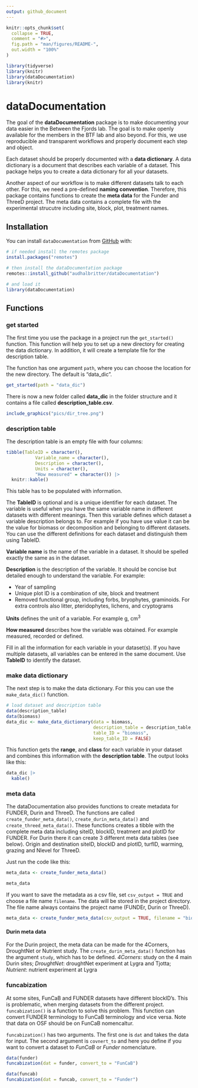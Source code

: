 ```yaml
---
output: github_document
---
```



<!-- README.md is generated from README.Rmd. Please edit that file -->

```r
knitr::opts_chunk$set(
  collapse = TRUE,
  comment = "#>",
  fig.path = "man/figures/README-",
  out.width = "100%"
)

library(tidyverse)
library(knitr)
library(dataDocumentation)
library(knitr)
```

# dataDocumentation


The goal of the **dataDocumentation** package is to make documenting your data easier in the Between the Fjords lab.
The goal is to make openly available for the members in the BTF lab and also beyond.
For this, we use reproducible and transparent workflows and properly document each step and object.

Each dataset should be properly documented with a **data dictionary**.
A data dictionary is a document that describes each variable of a dataset.
This package helps you to create a data dictionary for all your datasets.

Another aspect of our workflow is to make different datasets talk to each other.
For this, we need a pre-defined **naming convention**.
Therefore, this package contains functions to create the **meta data** for the Funder and ThreeD project.
The meta data contains a complete file with the experimental strucutre including site, block, plot, treatment names.


## Installation

You can install `dataDocumentation` from  [GitHub](https://github.com/) with:

``` r
# if needed install the remotes package
install.packages("remotes")

# then install the dataDocumentation package
remotes::install_github("audhalbritter/dataDocumentation")

# and load it
library(dataDocumentation)

```

## Functions

### get started

The first time you use the package in a project run the `get_started()` function.
This function will help you to set up a new directory for creating the data dictionary.
In addition, it will create a template file for the description table.

The function has one argument `path`, where you can choose the location for the new directory.
The default is "data_dic".

``` r

get_started(path = "data_dic")

```

There is now a new folder called **data_dic** in the folder structure and it contains a file called **description_table.csv**.

``` r

include_graphics("pics/dir_tree.png")

```


### description table

The description table is an empty file with four columns:

``` r

tibble(TableID = character(),
           Variable_name = character(),
           Description = character(),
           Units = character(),
           "How measured" = character()) |> 
  knitr::kable()

```

This table has to be populated with information.

The **TableID** is optional and is a unique identifier for each dataset.
The variable is useful when you have the same variable name in different datasets with different meanings.
Then this variable defines which dataset a variable description belongs to.
For example if you have use value it can be the value for biomass or decomposition and belonging to different datasets.
You can use the different definitions for each dataset and distinguish them using TableID.

**Variable name** is the name of the variable in a dataset.
It should be spelled exactly the same as in the dataset.

**Description** is the description of the variable.
It should be concise but detailed enough to understand the variable.
For example: 

- Year of sampling
- Unique plot ID is a combination of site, block and treatment
- Removed functional group, including forbs, bryophytes, graminoids. For extra controls also litter, pteridophytes, lichens, and cryptograms

**Units** defines the unit of a variable.
For example g, cm^3^

**How measured** describes how the variable was obtained.
For example measured, recorded or defined.

Fill in all the information for each variable in your dataset(s).
If you have multiple datasets, all variables can be entered in the same document.
Use **TableID** to identify the dataset.


### make data dictionary

The next step is to make the data dictionary.
For this you can use the `make_data_dic()` function.


``` r

# load dataset and description table
data(description_table)
data(biomass)
data_dic <- make_data_dictionary(data = biomass,
                                 description_table = description_table,
                                 table_ID = "biomass",
                                 keep_table_ID = FALSE)

```

This function gets the **range**, and **class** for each variable in your dataset and combines this information with the **description table**.
The output looks like this:



``` r

data_dic |> 
  kable()

```



### meta data

The dataDocumentation also provides functions to create metadata for FUNDER, Durin and ThreeD.
The functions are called `create_funder_meta_data()`, `create_durin_meta_data()` and `create_threed_meta_data()`.
These functions creates a tibble with the complete meta data including siteID, blockID, treatment and plotID for FUNDER.
For Durin there it can create 3 different meta data tables (see below).
Origin and destination siteID, blockID and plotID, turfID, warming, grazing and Nlevel for ThreeD.

Just run the code like this:

``` r

meta_data <- create_funder_meta_data()

meta_data

```

If you want to save the metadata as a csv file, set `csv_output = TRUE` and choose a file name `filename`.
The data will be stored in the project  directory.
The file name always contains the project name (FUNDEr, Durin or ThreeD).

``` r

meta_data <- create_funder_meta_data(csv_output = TRUE, filename = "biomass")

```

#### Durin meta data

For the Durin project, the meta data can be made for the 4Corners, DroughtNet or Nutrient study.
The `create_durin_meta_data()` function has the argument `study`, which has to be defined. *4Corners*: study on the 4 main Durin sites; *DroughtNet*: droughtNet experiment at Lygra and Tjotta; *Nutrient*: nutrient experiment at Lygra


### funcabization

At some sites, FunCaB and FUNDER datasets have different blockID's.
This is problematic, when merging datasets from the different project.
`funcabization()` is a function to solve this problem.
This function can convert FUNDER terminology to FunCaB terminology and vice versa.
Note that data on OSF should be on FunCaB nomencaltur.

`funcabization()` has two arguments.
The first one is `dat` and takes the data for input.
The second argument is `covnert_to` and here you define if you want to convert a dataset to *FunCaB* or *Funder* nomenclature.

``` r

data(funder)
funcabization(dat = funder, convert_to = "FunCaB")

data(funcab)
funcabization(dat = funcab, convert_to = "Funder")

```
